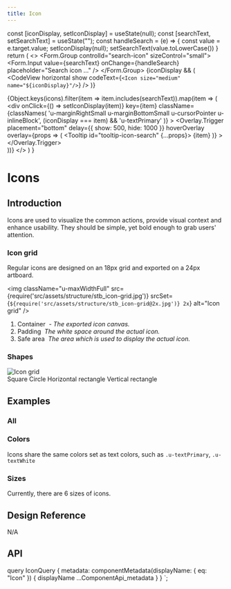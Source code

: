 ```yaml
---
title: Icon
---
```




  const [iconDisplay, setIconDisplay] = useState(null);
  const [searchText, setSearchText] = useState("");
  const handleSearch = (e) => {
    const value = e.target.value;
    setIconDisplay(null);
    setSearchText(value.toLowerCase())
  }
  return (
    <>
      <Form.Group controlId="search-icon" sizeControl="small">
        <Form.Input
          value={searchText}
          onChange={handleSearch}
          placeholder="Search icon ..."
        />
      </Form.Group>
     {iconDisplay && (
        <CodeView horizontal show codeText={`<Icon size="medium" name="${iconDisplay}"/>`} />
      )}
      <div className="u-positionRelative u-paddingSmall u-marginBottomExtraSmall u-border u-borderSmall u-borderUltraLight u-roundedMedium">
        {Object.keys(icons).filter(item => item.includes(searchText)).map(item => (
          <div
            onClick={() => setIconDisplay(item)}
            key={item}
            className={classNames(
              'u-marginRightSmall u-marginBottomSmall u-cursorPointer u-inlineBlock',
              (iconDisplay === item) && 'u-textPrimary'
            )}
          >
          <Overlay.Trigger
            placement="bottom"
            delay={{ show: 500, hide: 1000 }}
            hoverOverlay
            overlay={props => (
              <Tooltip id="tooltip-icon-search" {...props}>
                  {item}
              </Tooltip>
            )}
            >
              <Icon name={item} size="medium" />
            </Overlay.Trigger>
          </div>
        ))}
      </div>
    </>
  )
}

# Icons

## Introduction

Icons are used to visualize the common actions, provide visual context and enhance usability. They should be simple, yet bold enough to grab users' attention.

### Icon grid

Regular icons are designed on an 18px grid and exported on a 24px artboard.

<img
  className="u-maxWidthFull"
  src={require('src/assets/structure/stb_icon-grid.jpg')}
  srcSet={`${require('src/assets/structure/stb_icon-grid@2x.jpg')} 2x`}
  alt="Icon grid"
/>
<ol className="u-paddingLeftLarge u-textGray u-marginTopTiny">
  <li>
    Container&nbsp;
    <i className="u-text200">- The exported icon canvas.</i>
  </li>
  <li>
    Padding&nbsp;
    <i className="u-text200">The white space around the actual icon.</i>
  </li>
  <li>
    Safe area&nbsp;
    <i className="u-text200">The area which is used to display the actual icon.</i>
  </li>
</ol>

### Shapes

<div className="Grid u-marginBottomSmall">
  <div className="u-size1of1">
    <img
      className="u-maxWidthFull"
      src={require('src/assets/structure/stb_icon-shapes.jpg')}
      srcSet={`${require('src/assets/structure/stb_icon-shapes@2x.jpg')} 2x`}
      alt="Icon grid"
    />
    <div className="u-flex u-textGray u-text200 u-marginTopTiny u-textCenter">
      <span className="u-sizeFill">Square</span>
      <span className="u-sizeFill">Circle</span>
      <span className="u-sizeFill">Horizontal rectangle</span>
      <span className="u-sizeFill">Vertical rectangle</span>
    </div>
  </div>
</div>

## Examples

### All

<AllIcons/>

### Colors

Icons share the same colors set as text colors, such as `.u-textPrimary`, `.u-textWhite`

<CodeView codeText={colorIcon} />

### Sizes

Currently, there are 6 sizes of icons.

<CodeView codeText={sizeIcon} />

## Design Reference
N/A

## API

<ComponentApi metadata={props.data.metadata} />


  query IconQuery {
    metadata: componentMetadata(displayName: { eq: "Icon" }) {
      displayName
      ...ComponentApi_metadata
    }
  }
`;
